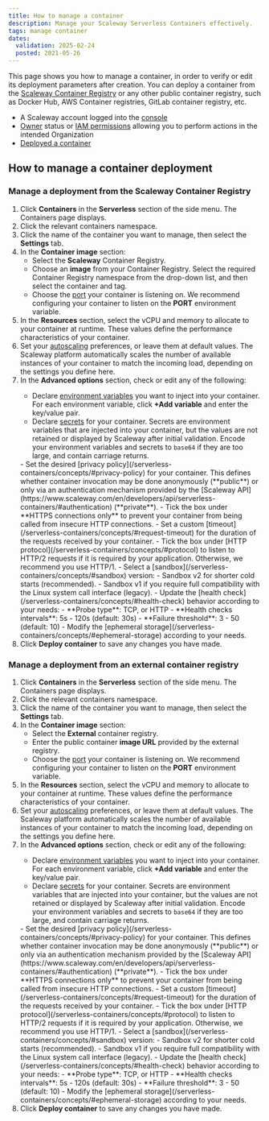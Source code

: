 ```yaml
---
title: How to manage a container
description: Manage your Scaleway Serverless Containers effectively.
tags: manage container
dates:
  validation: 2025-02-24
  posted: 2021-05-26
---
```



This page shows you how to manage a container, in order to verify or edit its deployment parameters after creation. You can deploy a container from the [Scaleway Container Registry](/container-registry/quickstart/) or any other public container registry, such as Docker Hub, AWS Container registries, GitLab container registry, etc.

<Requirements />

- A Scaleway account logged into the [console](https://console.scaleway.com)
- [Owner](/iam/concepts/#owner) status or [IAM permissions](/iam/concepts/#permission) allowing you to perform actions in the intended Organization
- [Deployed a container](/serverless-containers/how-to/deploy-container/)

## How to manage a container deployment

### Manage a deployment from the Scaleway Container Registry

1. Click **Containers** in the **Serverless** section of the side menu. The Containers page displays.
2. Click the relevant containers namespace.
3. Click the name of the container you want to manage, then select the **Settings** tab.
4. In the **Container image** section:
    - Select the **Scaleway** Container Registry.
    - Choose an **image** from your Container Registry. Select the required Container Registry namespace from the drop-down list, and then select the container and tag.
    - Choose the [port](/serverless-containers/concepts/#port) your container is listening on. We recommend configuring your container to listen on the **PORT** environment variable.
5. In the **Resources** section, select the vCPU and memory to allocate to your container at runtime. These values define the performance characteristics of your container.
6. Set your [autoscaling](/serverless-containers/) preferences, or leave them at default values. The Scaleway platform automatically scales the number of available instances of your container to match the incoming load, depending on the settings you define here.
7. In the **Advanced options** section, check or edit any of the following:
    <Tabs>
    <TabsTab label="Data">
    - Declare [environment variables](/serverless-containers/concepts/#environment-variables) you want to inject into your container. For each environment variable, click **+Add variable** and enter the key/value pair.
    - Declare [secrets](/serverless-containers/concepts/#secrets) for your container. Secrets are environment variables that are injected into your container, but the values are not retained or displayed by Scaleway after initial validation.
          <Message type="note">
          Encode your environment variables and secrets to `base64` if they are too large, and contain carriage returns.
          </Message>
    </TabsTab>
    <TabsTab label="Security">
      - Set the desired [privacy policy](/serverless-containers/concepts/#privacy-policy) for your container. This defines whether container invocation may be done anonymously (**public**) or only via an authentication mechanism provided by the [Scaleway API](https://www.scaleway.com/en/developers/api/serverless-containers/#authentication) (**private**).
      - Tick the box under **HTTPS connections only** to prevent your container from being called from insecure HTTP connections.
    </TabsTab>
    <TabsTab label="Requests">
    - Set a custom [timeout](/serverless-containers/concepts/#request-timeout) for the duration of the requests received by your container.
    - Tick the box under [HTTP protocol](/serverless-containers/concepts/#protocol) to listen to HTTP/2 requests if it is required by your application. Otherwise, we recommend you use HTTP/1.
    </TabsTab>
    <TabsTab label="Performances">
    - Select a [sandbox](/serverless-containers/concepts/#sandbox) version:
        - Sandbox v2 for shorter cold starts (recommended).
        - Sandbox v1 if you require full compatibility with the Linux system call interface (legacy).
    </TabsTab>
    <TabsTab label="Health checks">
      - Update the [health check](/serverless-containers/concepts/#health-check) behavior according to your needs:
        - **Probe type**: TCP, or HTTP
        - **Health checks intervals**: 5s - 120s (default: 30s)
        - **Failure threshold**: 3 - 50 (default: 10)
    </TabsTab>
    <TabsTab label="Storage">
    - Modify the [ephemeral storage](/serverless-containers/concepts/#ephemeral-storage) according to your needs.
    </TabsTab>
    </Tabs>
8. Click **Deploy container** to save any changes you have made.

### Manage a deployment from an external container registry

1. Click **Containers** in the **Serverless** section of the side menu. The Containers page displays.
2. Click the relevant containers namespace.
3. Click the name of the container you want to manage, then select the **Settings** tab.
4. In the **Container image** section:
    - Select the **External** container registry.
    - Enter the public container **image URL** provided by the external registry.
    - Choose the [port](/serverless-containers/concepts/#port)  your container is listening on. We recommend configuring your container to listen on the **PORT** environment variable.
5. In the **Resources** section, select the vCPU and memory to allocate to your container at runtime. These values define the performance characteristics of your container.
6. Set your [autoscaling](/serverless-containers/) preferences, or leave them at default values. The Scaleway platform automatically scales the number of available instances of your container to match the incoming load, depending on the settings you define here.
7. In the **Advanced options** section, check or edit any of the following:
    <Tabs>
    <TabsTab label="Data">
    - Declare [environment variables](/serverless-containers/concepts/#environment-variables) you want to inject into your container. For each environment variable, click **+Add variable** and enter the key/value pair.
    - Declare [secrets](/serverless-containers/concepts/#secrets) for your container. Secrets are environment variables that are injected into your container, but the values are not retained or displayed by Scaleway after initial validation.
          <Message type="note">
          Encode your environment variables and secrets to `base64` if they are too large, and contain carriage returns.
          </Message>
    </TabsTab>
    <TabsTab label="Security">
      - Set the desired [privacy policy](/serverless-containers/concepts/#privacy-policy) for your container. This defines whether container invocation may be done anonymously (**public**) or only via an authentication mechanism provided by the [Scaleway API](https://www.scaleway.com/en/developers/api/serverless-containers/#authentication) (**private**).
      - Tick the box under **HTTPS connections only** to prevent your container from being called from insecure HTTP connections.
    </TabsTab>
    <TabsTab label="Requests">
    - Set a custom [timeout](/serverless-containers/concepts/#request-timeout) for the duration of the requests received by your container.
    - Tick the box under [HTTP protocol](/serverless-containers/concepts/#protocol) to listen to HTTP/2 requests if it is required by your application. Otherwise, we recommend you use HTTP/1.
    </TabsTab>
    <TabsTab label="Performances">
    - Select a [sandbox](/serverless-containers/concepts/#sandbox) version:
        - Sandbox v2 for shorter cold starts (recommended).
        - Sandbox v1 if you require full compatibility with the Linux system call interface (legacy).
    </TabsTab>
    <TabsTab label="Health checks">
      - Update the [health check](/serverless-containers/concepts/#health-check) behavior according to your needs:
        - **Probe type**: TCP, or HTTP
        - **Health checks intervals**: 5s - 120s (default: 30s)
        - **Failure threshold**: 3 - 50 (default: 10)
    </TabsTab>
    <TabsTab label="Storage">
    - Modify the [ephemeral storage](/serverless-containers/concepts/#ephemeral-storage) according to your needs.
    </TabsTab>
    </Tabs>
8. Click **Deploy container** to save any changes you have made.

